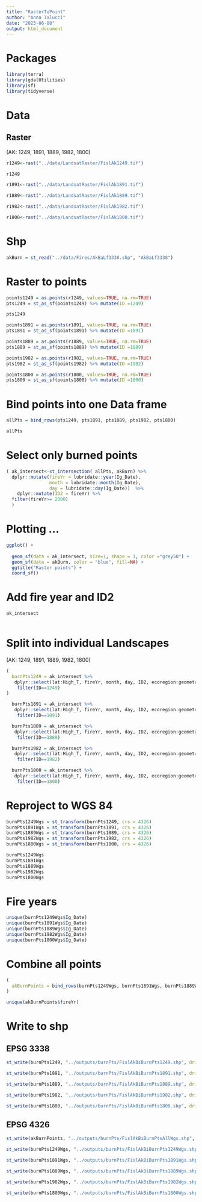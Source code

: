 ```yaml
---
title: "RasterToPoint"
author: "Anna Talucci"
date: "2023-06-08"
output: html_document
---
```




# Packages
```r
library(terra)
library(gdalUtilities)
library(sf)
library(tidyverse)
```

# Data

## Raster
(AK: 1249, 1891, 1889, 1982, 1800)

```r
r1249<-rast("../data/LandsatRaster/FislAk1249.tif")
```

```r
r1249
```

```r
r1891<-rast("../data/LandsatRaster/FislAk1891.tif")
```

```r
r1889<-rast("../data/LandsatRaster/FislAk1889.tif")
```

```r
r1982<-rast("../data/LandsatRaster/FislAk1982.tif")
```

```r
r1800<-rast("../data/LandsatRaster/FislAk1800.tif")
```

# Shp
```r
akBurn = st_read("../data/Fires/AkBaLf3338.shp", "AkBaLf3338")
```


# Raster to points
```r
points1249 = as.points(r1249, values=TRUE, na.rm=TRUE)
pts1249 = st_as_sf(points1249) %>% mutate(ID =1249)
```

```r
pts1249
```
```r
points1891 = as.points(r1891, values=TRUE, na.rm=TRUE)
pts1891 = st_as_sf(points1891) %>% mutate(ID =1891)
```

```r
points1889 = as.points(r1889, values=TRUE, na.rm=TRUE)
pts1889 = st_as_sf(points1889) %>% mutate(ID =1889)
```

```r
points1982 = as.points(r1982, values=TRUE, na.rm=TRUE)
pts1982 = st_as_sf(points1982) %>% mutate(ID =1982)
```

```r
points1800 = as.points(r1800, values=TRUE, na.rm=TRUE)
pts1800 = st_as_sf(points1800) %>% mutate(ID =1800)
```

# Bind points into one Data frame
```r
allPts = bind_rows(pts1249, pts1891, pts1889, pts1982, pts1800)
```

```r
allPts
```

# Select only burned points


```r
( ak_intersect<-st_intersection( allPts, akBurn) %>%
  dplyr::mutate(fireYr = lubridate::year(Ig_Date), 
                month = lubridate::month(Ig_Date), 
                day = lubridate::day(Ig_Date))  %>% 
    dplyr::mutate(ID2 = fireYr) %>%
  filter(fireYr>= 2000) 
  )
```
# Plotting ...
```r
ggplot() + 
  
  geom_sf(data = ak_intersect, size=1, shape = 1, color ="grey50") +
  geom_sf(data = akBurn, color = "blue", fill=NA) +
  ggtitle("Raster points") + 
  coord_sf()
```


# Add fire year and ID2
```r
ak_intersect 
  
```

# Split into individual Landscapes
(AK: 1249, 1891, 1889, 1982, 1800)
```r
(
  burnPts1249 = ak_intersect %>% 
   dplyr::select(lat:High_T, fireYr, month, day, ID2, ecoregion:geometry) %>%
    filter(ID==1249)
)
```

```r
  burnPts1891 = ak_intersect %>% 
   dplyr::select(lat:High_T, fireYr, month, day, ID2, ecoregion:geometry) %>%
    filter(ID==1891)
```

```r
  burnPts1889 = ak_intersect %>% 
   dplyr::select(lat:High_T, fireYr, month, day, ID2, ecoregion:geometry) %>%
    filter(ID==1889)
```

```r
  burnPts1982 = ak_intersect %>% 
   dplyr::select(lat:High_T, fireYr, month, day, ID2, ecoregion:geometry) %>%
    filter(ID==1982)
```

```r
  burnPts1800 = ak_intersect %>% 
   dplyr::select(lat:High_T, fireYr, month, day, ID2, ecoregion:geometry) %>%
    filter(ID==1800)
```


# Reproject to WGS 84
```r
burnPts1249Wgs = st_transform(burnPts1249, crs = 4326)
burnPts1891Wgs = st_transform(burnPts1891, crs = 4326)
burnPts1889Wgs = st_transform(burnPts1889, crs = 4326)
burnPts1982Wgs = st_transform(burnPts1982, crs = 4326)
burnPts1800Wgs = st_transform(burnPts1800, crs = 4326)
```

```r
burnPts1249Wgs
burnPts1891Wgs
burnPts1889Wgs
burnPts1982Wgs
burnPts1800Wgs
```
# Fire years
```r
unique(burnPts1249Wgs$Ig_Date)
unique(burnPts1891Wgs$Ig_Date)
unique(burnPts1889Wgs$Ig_Date)
unique(burnPts1982Wgs$Ig_Date)
unique(burnPts1800Wgs$Ig_Date)
```

# Combine all points

```r
(
  akBurnPoints = bind_rows(burnPts1249Wgs, burnPts1891Wgs, burnPts1889Wgs, burnPts1982Wgs, burnPts1800Wgs)
)
```
```r
unique(akBurnPoints$fireYr)
```

# Write to shp

## EPSG 3338
```r
st_write(burnPts1249, "../outputs/burnPts/FislAkBiBurnPts1249.shp", driver="ESRI Shapefile")
```

```r
st_write(burnPts1891, "../outputs/burnPts/FislAkBiBurnPts1891.shp", driver="ESRI Shapefile")
```

```r
st_write(burnPts1889, "../outputs/burnPts/FislAkBiBurnPts1889.shp", driver="ESRI Shapefile")
```

```r
st_write(burnPts1982, "../outputs/burnPts/FislAkBiBurnPts1982.shp", driver="ESRI Shapefile")
```

```r
st_write(burnPts1800, "../outputs/burnPts/FislAkBiBurnPts1800.shp", driver="ESRI Shapefile")
```

## EPSG 4326
```r
st_write(akBurnPoints, "../outputs/burnPts/FislAkBiBurnPtsAllWgs.shp", driver="ESRI Shapefile")
```

```r
st_write(burnPts1249Wgs, "../outputs/burnPts/FislAkBiBurnPts1249Wgs.shp", driver="ESRI Shapefile")
```

```r
st_write(burnPts1891Wgs, "../outputs/burnPts/FislAkBiBurnPts1891Wgs.shp", driver="ESRI Shapefile")
```

```r
st_write(burnPts1889Wgs, "../outputs/burnPts/FislAkBiBurnPts1889Wgs.shp", driver="ESRI Shapefile")
```

```r
st_write(burnPts1982Wgs, "../outputs/burnPts/FislAkBiBurnPts1982Wgs.shp", driver="ESRI Shapefile")
```

```r
st_write(burnPts1800Wgs, "../outputs/burnPts/FislAkBiBurnPts1800Wgs.shp", driver="ESRI Shapefile")
```